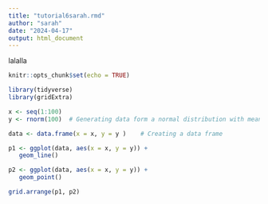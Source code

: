 ```yaml
---
title: "tutorial6sarah.rmd"
author: "sarah"
date: "2024-04-17"
output: html_document
---
```


lalalla

```r
knitr::opts_chunk$set(echo = TRUE)
```

```r
library(tidyverse)
library(gridExtra)
```


```r
x <- seq(1:100)
y <- rnorm(100)  # Generating data form a normal distribution with mean 0 and variance  1

data <- data.frame(x = x, y = y )    # Creating a data frame

p1 <- ggplot(data, aes(x = x, y = y)) +
   geom_line()

p2 <- ggplot(data, aes(x = x, y = y)) +
   geom_point()

grid.arrange(p1, p2)
```